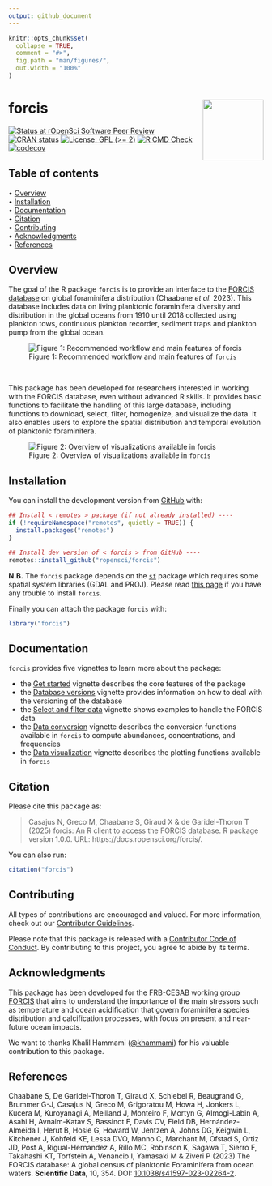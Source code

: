 ```yaml
---
output: github_document
---
```


<!-- README.md is generated from README.Rmd. Please edit that file -->


```r
knitr::opts_chunk$set(
  collapse = TRUE,
  comment = "#>",
  fig.path = "man/figures/",
  out.width = "100%"
)
```







forcis <img src="man/figures/logo.png" height="120px" align="right" style="float:right; height:120px;"/>
=========================================================

<!-- badges: start -->
[![Status at rOpenSci Software Peer Review](https://badges.ropensci.org/660_status.svg)](https://github.com/ropensci/software-review/issues/660)
[![CRAN status](https://www.r-pkg.org/badges/version/forcis)](https://CRAN.R-project.org/package=forcis)
[![License: GPL (>= 2)](https://img.shields.io/badge/License-GPL%20%28%3E%3D%202%29-blue.svg)](https://choosealicense.com/licenses/gpl-2.0/)
[![R CMD Check](https://github.com/ropensci/forcis/actions/workflows/R-CMD-check.yaml/badge.svg)](https://github.com/ropensci/forcis/actions/workflows/R-CMD-check.yaml)
[![codecov](https://codecov.io/gh/ropensci/forcis/branch/main/graph/badge.svg)](https://app.codecov.io/gh/ropensci/forcis)
<!-- badges: end -->


## Table of contents

<p align="left">
  • <a href="#overview">Overview</a><br>
  • <a href="#installation">Installation</a><br>
  • <a href="#documentation">Documentation</a><br>
  • <a href="#citation">Citation</a><br>
  • <a href="#contributing">Contributing</a><br>
  • <a href="#acknowledgments">Acknowledgments</a><br>
  • <a href="#references">References</a>
</p>



## Overview

The goal of the R package `forcis` is to provide an interface to the [FORCIS database](https://zenodo.org/doi/10.5281/zenodo.7390791) on global foraminifera distribution (Chaabane _et al._ 2023). This database includes data on living planktonic foraminifera diversity and distribution in the global oceans from 1910 until 2018 collected using plankton tows, continuous plankton recorder, sediment traps and plankton pump from the global ocean.

![Figure 1: Recommended workflow and main features of `forcis`](man/figures/workflow.png)

<br/>

This package has been developed for researchers interested in working with the FORCIS database, even without advanced R skills. It provides basic functions to facilitate the handling of this large database, including functions to download, select, filter, homogenize, and visualize the data. It also enables users to explore the spatial distribution and temporal evolution of planktonic foraminifera.


![Figure 2: Overview of visualizations available in `forcis`](man/figures/visualization.png)

## Installation

You can install the development version from [GitHub](https://github.com/) with:

```r
## Install < remotes > package (if not already installed) ----
if (!requireNamespace("remotes", quietly = TRUE)) {
  install.packages("remotes")
}

## Install dev version of < forcis > from GitHub ----
remotes::install_github("ropensci/forcis")
```

**N.B.** The `forcis` package depends on the [`sf`](https://r-spatial.github.io/sf/) package which requires some spatial system libraries (GDAL and PROJ). Please read [this page](https://github.com/r-spatial/sf?tab=readme-ov-file#installing) if you have any trouble to install `forcis`.


Finally you can attach the package `forcis` with:

```r
library("forcis")
```


## Documentation

`forcis` provides five vignettes to learn more about the package:

- the [Get started](https://docs.ropensci.org/forcis/articles/forcis.html) vignette describes the core features of the package
- the [Database versions](https://docs.ropensci.org/forcis/articles/database-versions.html) vignette provides information on how to deal with the versioning of the database
- the [Select and filter data](https://docs.ropensci.org/forcis/articles/select-and-filter-data.html) vignette shows examples to handle the FORCIS data
- the [Data conversion](https://docs.ropensci.org/forcis/articles/data-conversion.html) vignette describes the conversion functions available in `forcis` to compute abundances, concentrations, and frequencies
- the [Data visualization](https://docs.ropensci.org/forcis/articles/data-visualization.html) vignette describes the plotting functions available in `forcis`




## Citation

Please cite this package as: 

> Casajus N, Greco M, Chaabane S, Giraud X & de Garidel-Thoron T (2025) forcis: An R client to access the FORCIS database. R package version 1.0.0. URL: https://docs.ropensci.org/forcis/.

You can also run:

```r
citation("forcis")
```



## Contributing

All types of contributions are encouraged and valued. For more information, check out our [Contributor Guidelines](https://github.com/ropensci/forcis/blob/main/CONTRIBUTING.md).

Please note that this package is released with a [Contributor
Code of Conduct](https://ropensci.org/code-of-conduct/). 
By contributing to this project, you agree to abide by its terms.



## Acknowledgments

This package has been developed for the [FRB-CESAB](https://www.fondationbiodiversite.fr/en/about-the-foundation/le-cesab/) working group [FORCIS](https://www.fondationbiodiversite.fr/en/the-frb-in-action/programs-and-projects/le-cesab/forcis/) that aims to understand the importance of the main stressors such as temperature and ocean acidification that govern foraminifera species distribution and calcification processes, with focus on present and near-future ocean impacts. 

We want to thanks Khalil Hammami ([@khammami](https://github.com/khammami)) for his valuable contribution to this package.



## References

Chaabane S, De Garidel-Thoron T, Giraud X, Schiebel R, Beaugrand G, Brummer G-J, Casajus N, Greco M, Grigoratou M, Howa H, Jonkers L, Kucera M, Kuroyanagi A, Meilland J, Monteiro F, Mortyn G, Almogi-Labin A, Asahi H, Avnaim-Katav S, Bassinot F, Davis CV, Field DB, Hernández-Almeida I, Herut B, Hosie G, Howard W, Jentzen A, Johns DG, Keigwin L, Kitchener J, Kohfeld KE, Lessa DVO, Manno C, Marchant M, Ofstad S, Ortiz JD, Post A, Rigual-Hernandez A, Rillo MC, Robinson K, Sagawa T, Sierro F, Takahashi KT, Torfstein A, Venancio I, Yamasaki M & Ziveri P (2023) The FORCIS database: A global census of planktonic Foraminifera from ocean waters. **Scientific Data**, 10, 354.
DOI: [10.1038/s41597-023-02264-2](https://doi.org/10.1038/s41597-023-02264-2). 
